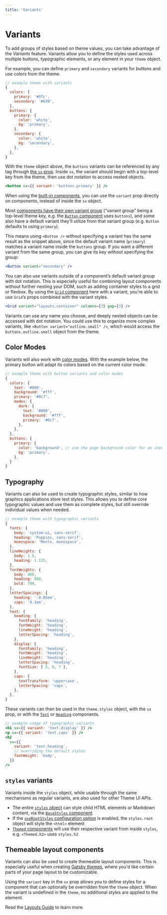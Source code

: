 ```yaml
---
title: 'Variants'
---
```


# Variants

To add groups of styles based on theme values,
you can take advantage of the _Variants_ feature.
Variants allow you to define the styles used across multiple buttons, typographic elements, or any element in your `theme` object.

For example, you can define `primary` and `secondary` variants for buttons and use colors from the theme.

```js
// example theme with variants
{
  colors: {
    primary: '#07c',
    secondary: '#639',
  },
  buttons: {
    primary: {
      color: 'white',
      bg: 'primary',
    },
    secondary: {
      color: 'white',
      bg: 'secondary',
    },
  },
}
```

With the `theme` object above, the `buttons` variants can be referenced by any tag through [the `sx` prop](/sx-prop).
Inside `sx`, the variant should begin with a top-level key from the theme, then use dot notation to access nested objects.

```jsx
<button sx={{ variant: 'buttons.primary' }} />
```

When using the [built-in components](/components), you can use the `variant` prop directly on components,
instead of inside the `sx` object.

Most [components have their own variant group](/components/variants)
(“variant group” being a top-level theme key, e.g. the [`Button` component](/components/button) uses `buttons`),
and some also have a default variant they’ll utilize from that variant group
(e.g. `Button` defaults to using `primary`).

This means using `<Button />` without specifying a variant has the same result as the snippet above,
since the default variant name (`primary`) matches a variant name inside the `buttons` group.
If you want a different variant from the same group, you can give its key without specifying the group:

```jsx
<Button variant="secondary" />
```

You can also use variants outside of a component’s default variant group with dot notation.
This is especially useful for combining layout components without further nesting your DOM,
such as adding container styles to a grid or flexbox. By using the [`Grid` component](/components/grid)
here with a variant, you’re able to use `Grid`’s props combined with the variant styles.

```jsx
<Grid variant="layouts.container" columns={3} gap={3} />
```

<Note>

Variants can use any name you choose, and deeply nested objects can be accessed with dot notation.
You could use this to organize more complex variants, like `<Button variant="outline.small" />`,
which would access the `buttons.outline.small` object from the theme.

</Note>

## Color Modes

Variants will also work with [color modes](/color-modes).
With the example below, the primary button will adapt its colors based on the current color mode.

```js
// example theme with button variants and color modes
{
  colors: {
    text: '#000',
    background: '#fff',
    primary: '#0c7',
    modes: {
      dark: {
        text: '#000',
        background: '#fff',
        primary: '#0c7',
      },
    },
  },
  buttons: {
    primary: {
      color: 'background', // use the page background color for an inverted effect
      bg: 'primary',
    },
  }
}
```

## Typography

Variants can also be used to create typographic styles,
similar to how graphics applications store text styles.
This allows you to define core typographic values and use them as complete styles,
but still override individual values when needed.

```js
// example theme with typographic variants
{
  fonts: {
    body: 'system-ui, sans-serif',
    heading: 'Poppins, sans-serif',
    monospace: 'Menlo, monospace',
  },
  lineHeights: {
    body: 1.5,
    heading: 1.125,
  },
  fontWeights: {
    body: 400,
    heading: 900,
    bold: 700,
  },
  letterSpacings: {
    heading: '-0.05em',
    caps: '0.1em',
  },
  text: {
    heading: {
      fontFamily: 'heading',
      fontWeight: 'heading',
      lineHeight: 'heading',
      letterSpacing: 'heading',
    },
    display: {
      fontFamily: 'heading',
      fontWeight: 'heading',
      lineHeight: 'heading',
      letterSpacing: 'heading',
      fontSize: [ 5, 6, 7 ],
    },
    caps: {
      textTransform: 'uppercase',
      letterSpacing: 'caps',
    },
  },
}
```

These variants can then be used in the `theme.styles` object, with the `sx` prop, or with the
[`Text`](/components/text) or [`Heading`](/components/heading) components.

```jsx
// example usage of typographic variants
<h1 sx={{ variant: 'text.display' }} />
<p sx={{ variant: 'text.caps' }} />
<h2
  sx={{
    variant: 'text.heading',
    // overriding the default styles
    fontWeight: 'body',
  }}
/>
```

## `styles` variants

Variants inside the `styles` object, while usable through the same mechanisms as regular variants,
are also used for other Theme UI APIs.

- The entire [`styles` object](/theme-spec#styles) can style child HTML elements or Markdown content,
  via the [`BaseStyles` component](/api/#basestyles)
- If the [`useRootStyles` configuration option](/theming#configuration-flags) is enabled,
  the `styles.root` object will style the `<html>` element
- [`Themed` components](/themed) will use their respective variant from inside `styles`,
  e.g. `<Themed.h2>` uses `styles.h2`

## Themeable layout components

Variants can also be used to create themeable layout components.
This is especially useful when creating [Gatsby themes][],
where you'd like certain parts of your page layout to be customizable.

Using the `variant` key in the `sx` prop allows you to define styles for a component that can optionally be overridden from the `theme` object.
When the variant is undefined in the `theme`, no additional styles are applied to the element.

Read the [Layouts Guide](/guides/layouts) to learn more.

[styled system css]: https://styled-system.com/css
[gatsby themes]: https://www.gatsbyjs.org/docs/themes/
